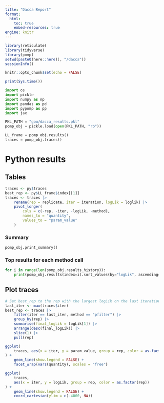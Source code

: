 ```yaml
---
title: "Dacca Report"
format:
  html:
    toc: true
    embed-resources: true
engine: knitr
---
```


```r
library(reticulate)
library(tidyverse)
library(pomp)
setwd(paste0(here::here(), "/dacca"))
sessionInfo()

knitr::opts_chunk$set(echo = FALSE)
```

```r
print(Sys.time())
```

```python
import os
import pickle
import numpy as np
import pandas as pd
import pypomp as pp
import jax
```

```python
PKL_PATH = "gpu/dacca_results.pkl"
pomp_obj = pickle.load(open(PKL_PATH, "rb"))
```

```python
LL_frame = pomp_obj.results()
traces = pomp_obj.traces()
```

# Python results

## Tables

```r
traces <- py$traces
best_rep <- py$LL_frame$index[[1]]
traces <- traces |>
    rename(rep = replicate, iter = iteration, logLik = loglik) |>
    pivot_longer(
        cols = c(-rep, -iter, -logLik, -method),
        names_to = "quantity",
        values_to = "param_value"
    )
```


### Summary
```python
pomp_obj.print_summary()
```

### Top results for each method call
```python
for i in range(len(pomp_obj.results_history)):
    print(pomp_obj.results(index=i).sort_values(by="logLik", ascending=False).head())
```

## Plot traces

```r
# Set best_rep to the rep with the largest logLik on the last iteration
last_iter <- max(traces$iter)
best_rep <- traces |>
    filter(iter == last_iter, method == "pfilter") |>
    group_by(rep) |>
    summarise(final_logLik = logLik[1]) |>
    arrange(desc(final_logLik)) |>
    slice(1) |>
    pull(rep)
```

```r
ggplot(
    traces, aes(x = iter, y = param_value, group = rep, color = as.factor(rep))
) +
    geom_line(show.legend = FALSE) +
    facet_wrap(vars(quantity), scales = "free")
```

```r
ggplot(
    traces, 
    aes(x = iter, y = logLik, group = rep, color = as.factor(rep))
) +
    geom_line(show.legend = FALSE) +
    coord_cartesian(ylim = c(-4000, NA))
```

